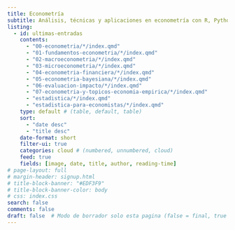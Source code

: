 ```yaml
---
title: Econometría
subtitle: Análisis, técnicas y aplicaciones en econometría con R, Python, Gretl, Stata y ejercicios numéricos.
listing:
  - id: ultimas-entradas
    contents: 
      - "00-econometria/*/index.qmd"
      - "01-fundamentos-econometria/*/index.qmd"
      - "02-macroeconometria/*/index.qmd"
      - "03-microeconometria/*/index.qmd"
      - "04-econometria-financiera/*/index.qmd"
      - "05-econometria-bayesiana/*/index.qmd"
      - "06-evaluacion-impacto/*/index.qmd"
      - "07-econometria-y-topicos-economia-empirica/*/index.qmd"
      - "estadistica/*/index.qmd"
      - "estadistica-para-economistas/*/index.qmd"
    type: default # (table, default, table)
    sort: 
      - "date desc"
      - "title desc"
    date-format: short
    filter-ui: true
    categories: cloud # (numbered, unnumbered, cloud)
    feed: true
    fields: [image, date, title, author, reading-time]
# page-layout: full
# margin-header: signup.html
# title-block-banner: "#EDF3F9"
# title-block-banner-color: body
# css: index.css
search: false
comments: false
draft: false  # Modo de borrador solo esta pagina (false = final, true = borrador)
---
```


